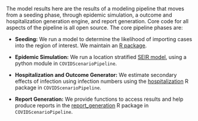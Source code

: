 The model results here are the results of a modeling pipeline 
that moves from a seeding phase, through epidemic simulation,
a outcome and hospitalization generation engine, and report 
generation. Core code for all aspects of the pipeline 
is all open source. The core pipeline phases are:


* **Seeding:** We run a model to determine the likelihood of importing
  cases into the region of interest. We maintain an [R
  package](https://github.com/HopkinsIDD/covidImportation).

* **Epidemic Simulation:** We run a location stratified [SEIR
  model](https://github.com/HopkinsIDD/COVIDScenarioPipeline/tree/dataseed/SEIR),
  using a python module in `COVIDScenarioPipeline`.
  
* **Hospitalization and Outcome Generator:** We estimate secondary
  effects of infection using infection numbers using the
  [hospitalization](https://github.com/HopkinsIDD/COVIDScenarioPipeline/tree/dataseed/R/pkgs/hospitalization)
  R package in `COVIDScenarioPipeline`.

* **Report Generation:** We provide functions to access results and
  help produce reports in the
  [report_generation](https://github.com/HopkinsIDD/COVIDScenarioPipeline/tree/dataseed/R/pkgs/report_generation)
  R package in `COVIDScenarioPipeline`.
  
